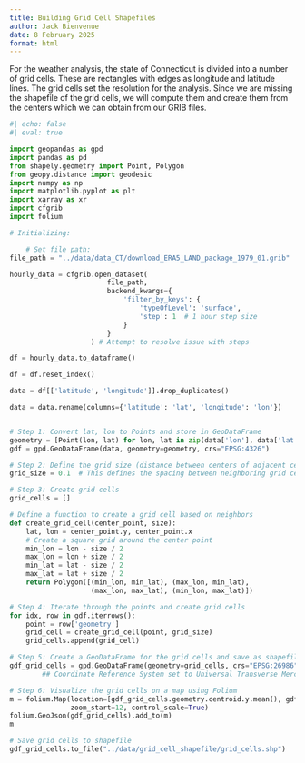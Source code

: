 ```yaml
---
title: Building Grid Cell Shapefiles
author: Jack Bienvenue
date: 8 February 2025
format: html
---
```


For the weather analysis, the state of Connecticut is divided into a number of grid cells. These are rectangles with edges as longitude and latitude lines. The grid cells set the resolution for the analysis. Since we are missing the shapefile of the grid cells, we will compute them and create them from the centers which we can obtain from our GRIB files.

``` python
#| echo: false
#| eval: true

import geopandas as gpd
import pandas as pd
from shapely.geometry import Point, Polygon
from geopy.distance import geodesic
import numpy as np
import matplotlib.pyplot as plt
import xarray as xr
import cfgrib
import folium

# Initializing:

    # Set file path:
file_path = "../data/data_CT/download_ERA5_LAND_package_1979_01.grib"

hourly_data = cfgrib.open_dataset(
                        file_path,
                        backend_kwargs={
                            'filter_by_keys': {
                                'typeOfLevel': 'surface',
                                'step': 1  # 1 hour step size
                            }
                        }
                    ) # Attempt to resolve issue with steps

df = hourly_data.to_dataframe()

df = df.reset_index()

data = df[['latitude', 'longitude']].drop_duplicates()

data = data.rename(columns={'latitude': 'lat', 'longitude': 'lon'})


# Step 1: Convert lat, lon to Points and store in GeoDataFrame
geometry = [Point(lon, lat) for lon, lat in zip(data['lon'], data['lat'])]
gdf = gpd.GeoDataFrame(data, geometry=geometry, crs="EPSG:4326")

# Step 2: Define the grid size (distance between centers of adjacent cells)
grid_size = 0.1  # This defines the spacing between neighboring grid cells

# Step 3: Create grid cells
grid_cells = []

# Define a function to create a grid cell based on neighbors
def create_grid_cell(center_point, size):
    lat, lon = center_point.y, center_point.x
    # Create a square grid around the center point
    min_lon = lon - size / 2
    max_lon = lon + size / 2
    min_lat = lat - size / 2
    max_lat = lat + size / 2
    return Polygon([(min_lon, min_lat), (max_lon, min_lat), 
                    (max_lon, max_lat), (min_lon, max_lat)])

# Step 4: Iterate through the points and create grid cells
for idx, row in gdf.iterrows():
    point = row['geometry']
    grid_cell = create_grid_cell(point, grid_size)
    grid_cells.append(grid_cell)

# Step 5: Create a GeoDataFrame for the grid cells and save as shapefile
gdf_grid_cells = gpd.GeoDataFrame(geometry=grid_cells, crs="EPSG:26986")
        ## Coordinate Reference System set to Universal Transverse Mercator for CT

# Step 6: Visualize the grid cells on a map using Folium
m = folium.Map(location=[gdf_grid_cells.geometry.centroid.y.mean(), gdf_grid_cells.geometry.centroid.x.mean()],
               zoom_start=12, control_scale=True)
folium.GeoJson(gdf_grid_cells).add_to(m)
m

# Save grid cells to shapefile
gdf_grid_cells.to_file("../data/grid_cell_shapefile/grid_cells.shp")
```